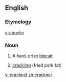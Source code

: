 ==English==

===Etymology===
{{etyl|fr}} [[craquelin]]

===Noun===
{{en-noun}}

# A hard, crisp [[biscuit]]
# {{in the plural}} [[crackling]] (fried pork fat)

[[vi:cracknel]]
[[zh:cracknel]]